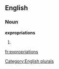 
==English==

===Noun===
'''expropriations'''

# {{plural of|[[expropriation]]}}

[[Category:English plurals]]

[[fr:expropriations]]